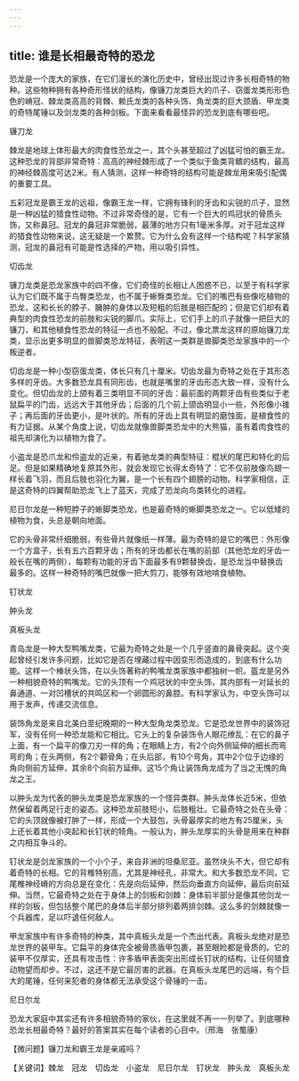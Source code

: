 ```yaml
---
---
---
```

title: 谁是长相最奇特的恐龙
---




恐龙是一个庞大的家族，在它们漫长的演化历史中，曾经出现过许多长相奇特的物种。这些物种拥有各种奇形怪状的结构，像镰刀龙类巨大的爪子、窃蛋龙类形形色色的嵴冠、棘龙类高高的背棘、赖氏龙类的各种头饰、角龙类的巨大颈盾、甲龙类的奇特尾锤以及剑龙类的各种剑板。下面来看看最怪异的恐龙到底有哪些吧。

镰刀龙



棘龙是地球上体形最大的肉食性恐龙之一，其个头甚至超过了凶猛可怕的霸王龙。这种恐龙的背部非常奇特：高高的神经棘形成了一个类似于鱼类背鳍的结构，最高的神经棘高度可达2米。有人猜测，这样一种奇特的结构可能是棘龙用来吸引配偶的重要工具。

五彩冠龙是霸王龙的远祖，像霸王龙一样，它拥有锋利的牙齿和尖锐的爪子，显然是一种凶猛的猎食性动物。不过非常奇怪的是，它有一个巨大的鸡冠状的骨质头饰，又称鼻冠。冠龙的鼻冠非常脆弱，最薄的地方只有1毫米多厚。对于冠龙这样的猎食性动物来说，这无疑是一个累赘。它为什么会有这样一个结构呢？科学家猜测，冠龙的鼻冠有可能是性选择的产物，用以吸引异性。

切齿龙



镰刀龙类是恐龙家族中的四不像，它们奇怪的长相让人困惑不已，以至于有科学家认为它们既不属于鸟臀类恐龙，也不属于蜥臀类恐龙。它们的嘴巴有些像吃植物的恐龙，这和长长的脖子、臃肿的身体以及短粗的后肢是相匹配的；但是它们却有着典型的肉食性恐龙的前肢和尖锐的脚爪。实际上，它们手上的爪子就像一把巨大的镰刀，和其他植食性恐龙的特征一点也不般配。不过，像北票龙这样的原始镰刀龙类，显示出更多明显的兽脚类恐龙特征，表明这一类群是兽脚类恐龙家族中的一个叛逆者。

切齿龙是一种小型窃蛋龙类，体长只有几十厘米。切齿龙最为奇特之处在于其形态多样的牙齿。大多数恐龙具有同形齿，也就是嘴里的牙齿形态大致一样，没有什么变化。但切齿龙的上颌有着三类明显不同的牙齿：最前面的两颗牙齿有些类似于老鼠扁平的门齿，远远大于其他牙齿；后面的几个前上颌齿明显小一些，外形像小锥子；再后面的牙齿更小，是叶状的。所有的牙齿上具有明显的磨蚀面，是植食性的有力证据。从某个角度上说，切齿龙就像兽脚类恐龙中的大熊猫，虽有着肉食性的祖先却演化为以植物为食了。

小盗龙是恐爪龙和伶盗龙的近亲，有着驰龙类的典型特征：棍状的尾巴和特化的后足。但是如果精确地复原其外形，就会发现它长得太奇特了：它不仅前肢像鸟翅一样长着飞羽，而且后肢也羽化为翼，是一个长有四个翅膀的动物。科学家相信，正是这奇特的四翼帮助恐龙飞上了蓝天，完成了恐龙向鸟类转化的进程。

尼日尔龙是一种短脖子的蜥脚类恐龙，也是最奇特的蜥脚类恐龙之一。它以低矮的植物为食，头总是朝向地面。

它的头骨非常纤细脆弱，有些骨片就像纸一样薄。最为奇特的是它的嘴巴：外形像一个方盒子，长有五六百颗牙齿；所有的牙齿都长在嘴的前部（其他恐龙的牙齿一般长在嘴的两侧），每颗有功能的牙齿下面最多有9颗替换齿，是恐龙当中替换齿最多的。这样一种奇特的嘴巴就像一把大剪刀，能够有效地啃食植物。

钉状龙



肿头龙



真板头龙



青岛龙是一种大型鸭嘴龙类，它最为奇特之处是一个几乎竖直的鼻骨突起。这个突起曾经引发许多问题，比如它是否在埋藏过程中因变形而造成的，到底有什么功能。这样一个棒状头饰，在以头饰著称的鸭嘴龙类家族中都独树一帜。盔龙是另外一种相貌奇特的鸭嘴龙。它的头顶有一个鸡冠状的中空头饰，其内部有一对延长的鼻通道、一对凹槽状的共鸣区和一个卵圆形的鼻腔。有科学家认为，中空头饰可以用于发声，传递交流信息。

装饰角龙是来自北美白垩纪晚期的一种大型角龙类恐龙。它是恐龙世界中的装饰冠军，没有任何一种恐龙能和它相比。它头上的复杂装饰令人眼花缭乱：在它的鼻子上面，有一个扁平的像刀刃一样的角；在眼睛上方，有2个向外侧延伸的细长而弯弯的角；在头两侧，有2个颧骨角；在头后部，有10个弯角，其中2个位于边缘的角向侧前方延伸，其余8个向前方延伸。这15个角让装饰角龙成为了当之无愧的角龙之王。

以肿头龙为代表的肿头龙类是恐龙家族的一个怪异类群。肿头龙体长近5米，但依然保留着两足行走的姿态。这种恐龙前肢短小，后肢粗壮。它最奇特之处在头骨：它的头顶就像被打肿了一样，形成一个大鼓包，头骨最厚实的地方有25厘米，头上还长着其他小突起和长钉状的犄角。一般认为，肿头龙厚实的头骨是用来在种群之内相互争斗的。

钉状龙是剑龙家族的一个小个子，来自非洲的坦桑尼亚。虽然块头不大，但它却有着奇特的长相。它的背椎特别高，尤其是神经孔，非常大。和大多数恐龙不同，它尾椎神经嵴的方向总是在变化：先是向后延伸，然后向垂直方向延伸，最后向前延伸。当然，它最奇特之处在于身体上的剑板和剑棘：身体前半部分是像其他剑龙一样的剑板，但包括整个尾巴的身体后半部分排列着两排剑棘。这么多的剑棘就像一个兵器库，足以吓退任何敌人。

甲龙家族中有许多奇特的种类，其中真板头龙是一个杰出代表。真板头龙绝对是恐龙世界的装甲车。它扁平的身体完全被骨质盾甲包裹，甚至眼睑都是骨质的。它的装甲不仅厚实，还具有攻击性：许多盾甲表面突出形成长钉状的结构，让任何猎食动物望而却步。不过，这还不是它最厉害的武器。在真板头龙尾巴的远端，有个巨大的尾锤，任何来犯者的身体都无法承受这个骨锤的一击。

尼日尔龙



恐龙大家庭中其实还有许多相貌奇特的家伙，在这里就不再一一列举了。到底哪种恐龙长相最奇特？最好的答案其实在每个读者的心目中。（邢海　张蜀康）





【微问题】镰刀龙和霸王龙是亲戚吗？

【关键词】棘龙　冠龙　切齿龙　小盗龙　尼日尔龙　钉状龙　肿头龙　真板头龙